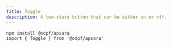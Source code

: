 ```yaml
---
title: Toggle
description: A two-state button that can be either on or off.
---
```


<Preview>
  <Flex
    css={{
      flexDirection: "column",
      alignItems: "center",
      gap: "$3",
    }}
  >
  <Toggle shape="circle"><ShadowNoneIcon /></Toggle>
  </Flex>
</Preview>


```tsx outline=true
npm install @odpf/apsara
import { Toggle } from '@odpf/apsara'
```
